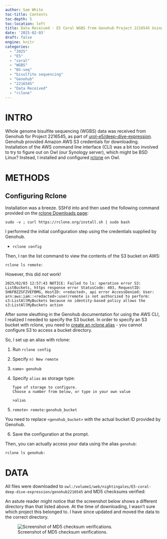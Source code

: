 ```yaml
---
author: Sam White
toc-title: Contents
toc-depth: 5
toc-location: left
title: Data Received - E5 Coral WGBS from Genohub Project 2216545 Using Rclone on Owl
date: '2025-02-03'
draft: false
engine: knitr
categories: 
  - "2025"
  - "E5"
  - "coral"
  - "WGBS"
  - "BS-seq"
  - "bisulfite sequencing"
  - "Genohub"
  - "2216545"
  - "Data Received"
  - "rclone"
---
```

# INTRO

Whole genome bisulfite sequencing (WGBS) data was received from Genohub for Project 2216545, as part of [urol-e5/deep-dive-expression](https://github.com/urol-e5/deep-dive-expression). Genohub provided Amazon AWS S3 credentials for downloading. Installation of the AWS command line interface (CLI) was a bit too involved to try to figure out on Owl (our Synology server), which might be BSD Linux? Instead, I installed and configured [rclone](https://rclone.org/) on Owl.

# METHODS

## Configuring Rclone

Installation was a breeze. SSH'd into and then used the following command provided on the [rclone Downloads page](https://rclone.org/downloads/):

`sudo -v ; curl https://rclone.org/install.sh | sudo bash`

I performed the initial configuration step using the credentials supplied by Genohub.

- `rclone config`

Then, I ran the list command to view the contents of the S3 bucket on AWS:

`rclone ls remote:`

However, this did _not_ work!

```
2025/02/03 12:57:43 NOTICE: Failed to ls: operation error S3: ListBuckets, https response error StatusCode: 403, RequestID: SH6FBZZSFZVEFBMG, HostID: <redacted>, api error AccessDenied: User: arn:aws:iam::<redacted>:user/remote is not authorized to perform: s3:ListAllMyBuckets because no identity-based policy allows the s3:ListAllMyBuckets action
```

After some sleuthing in the Genohub documentation for using the AWS CLI, I realized I needed to specify the S3 bucket. In order to specify an S3 bucket with rclone, you need to [create an rclone alias](https://rclone.org/alias/) - you cannot configure S3 to access a bucket directory.

So, I set up an alias with rclone:

1. Run `rclone config`

2. Specify `n) New remote`

3. `name> genohub`

4. Specify `alias` as storage type:

    ```
    Type of storage to configure.
    Choose a number from below, or type in your own value

    >alias
    ```

5. ```remote> remote:genohub_bucket``` 

::: {.callout-note}
You need to replace `<genohub_bucket>` with the actual bucket ID provided by Genohub.
:::

6. Save the configuration at the prompt.

Then, you can actually access your data using the alias `genohub`:

`rclone ls genohub:`

# DATA

All files were downloaded to `owl:/volume1/web/nightingales/E5-coral-deep-dive-expression/genohub2216545` and MD5 checksums verified:

::: {.callout-note}
An astute reader might notice that the screenshot below shows a different directory than that listed above. At the time of downloading, I wasn't sure which project this belonged to. I have since updated and moved the data to the correct directory.
:::

![Screenshot of MD5 checksum verifications.](./20250203-e5-wgbs-genohub-md5-verification-01.png)